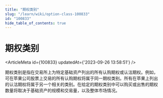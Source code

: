 ```yaml
---
title: "期权类别"
slug: "/learn/wiki/option-class-100833"
id: "100833"
hide_table_of_contents: true
---
```



# 期权类别

<ArticleMeta id={100833} updatedAt={'2023-09-26 13:58:51'} />
<div className='border-solid border-b border-t-0 my-4 border-[var(--ifm-color-gray-300)]' />

期权类别是指在交易所上为特定基础资产列出的所有认购期权或认沽期权。例如，可在苹果公司股票上交易的所有认购期权将属于同一期权类别。所有在苹果上列出的认沽期权将属于另一个相关的类别。在给定的期权类别中可以购买或出售的期权数量将取决于基础资产的规模和交易量，以及整体市场情况。
